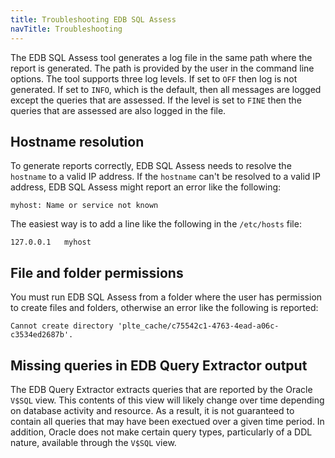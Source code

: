 ```yaml
---
title: Troubleshooting EDB SQL Assess
navTitle: Troubleshooting
---
```


The EDB SQL Assess tool generates a log file in the same path where the report is generated. The path is provided by the user in the command line options. The tool supports three log levels. If set to `OFF` then log is not generated. If set to `INFO`, which is the default, then all messages are logged except the queries that are assessed. If the level is set to `FINE` then the queries that are assessed are also logged in the file.

## Hostname resolution
To generate reports correctly, EDB SQL Assess needs to resolve the `hostname` to a valid IP address. If the `hostname` can't be resolved to a valid IP address, EDB SQL Assess might report an error like the following:

```
myhost: Name or service not known
```
The easiest way is to add a line like the following in the `/etc/hosts` file:

```
127.0.0.1	myhost
```
## File and folder permissions
You must run EDB SQL Assess from a folder where the user has permission to create files and folders, otherwise an error like the following is reported:

```
Cannot create directory 'plte_cache/c75542c1-4763-4ead-a06c-c3534ed2687b'.
```
## Missing queries in EDB Query Extractor output
The EDB Query Extractor extracts queries that are reported by the Oracle `V$SQL` view.  This contents of this view will likely change over time depending on database activity and resource.  As a result, it is not guaranteed to contain all queries that may have been exectued over a given time period.  In addition, Oracle does not make certain query types, particularly of a DDL nature, available through the `V$SQL` view.

